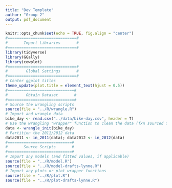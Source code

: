 ```yaml
---
title: "Dev Template"
author: "Group 2"
output: pdf_document
---
```


```r
knitr::opts_chunk$set(echo = TRUE, fig.align = "center")
#==============================#
#       Import Libraries       #
#==============================#
library(tidyverse)
library(GGally)
library(cowplot)
#==============================#
#        Global Settings       #
#==============================#
# Center ggplot titles
theme_update(plot.title = element_text(hjust = 0.5))
#=============================#
#        Obtain Dataset       #
#=============================#
# Source the wrangling scripts
source(file = "../R/wrangle.R")
# Import and wrangle data
bike_day <- read.csv("../data/bike-day.csv", header = T)
# Use the wrangling "wrapper" function to clean the data (fxn sourced from wrangle.R)
data <- wrangle_init(bike_day)
# Partition the 2011/2012 data
data2011 <- in_2011(data); data2012 <- in_2012(data)
#============================#
#       Source Scripts       #
#============================#
# Import any models (and fitted values, if applicable)
source(file = "../R/model.R")
source(file = "../R/model-drafts-lynne.R")
# Import any plots or plot wrapper functions
source(file = "../R/plot.R")
source(file = "../R/plot-drafts-lynne.R")
```




